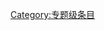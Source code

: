 {{catmore1|[[Wikipedia:童军专题|Wikipedia:童军专题]]}}
{{Articles by Quality| topic=童军|project=童军|format=TOC}}
{{Wikipedia category}}
{{emptycat}}
[[Category:专题级条目|Category:专题级条目]]
